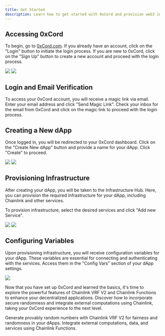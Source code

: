 ```yaml
---
title: Get Started
description: Learn how to get started with 0xCord and provision web3 infrastructure for your first decentralized application (dApp).
---
```


## Accessing 0xCord

To begin, go to [0xCord.com](https://0xCord.com). If you already have an account, click on the "Login" button to initiate the login process. If you are new to 0xCord, click on the "Sign Up" button to create a new account and proceed with the login process.

<CardGroup cols={2}>
  <img src="/images/signup.png" />
  <img src="/images/dashboard.png" />
</CardGroup>

## Login and Email Verification

To access your 0xCord account, you will receive a magic link via email. Enter your email address and click "Send Magic Link". Check your inbox for the email from 0xCord and click on the magic link to proceed with the login process.

## Creating a New dApp

Once logged in, you will be redirected to your 0xCord dashboard. Click on the "Create New dApp" button and provide a name for your dApp. Click "Create" to proceed.

<CardGroup cols={2}>
  <img src="/images/new-dapp.png" />
  <img src="/images/dapp.png" />
</CardGroup>

## Provisioning Infrastructure

After creating your dApp, you will be taken to the Infrastructure Hub. Here, you can provision the required infrastructure for your dApp, including Chainlink and other services.

To provision infrastructure, select the desired services and click "Add new Service". 

<CardGroup cols={2}>
  <img src="/images/hub.png" />
  <img src="/images/provision-chainlink.png" />
</CardGroup>

## Configuring Variables

Upon provisioning infrastructure, you will receive configuration variables for your dApp. These variables are essential for connecting and authenticating with the services. Access them in the "Config Vars" section of your dApp settings.

<CardGroup cols={2}>
  <img src="/images/config-vars.png" />
</CardGroup>


Now that you have set up 0xCord and learned the basics, it's time to explore the powerful features of Chainlink VRF V2 and Chainlink Functions to enhance your decentralized applications. Discover how to incorporate secure randomness and integrate external computations using Chainlink, taking your 0xCord experience to the next level.

<CardGroup cols={2}>
  <Card
    title="Chainlink VRF V2"
    icon="dice"
    href="/infrastructure/chainlink-vrf-v2"
  >
    Generate provably random numbers with Chainlink VRF V2 for fairness and randomness in your dApps.
  </Card>
  <Card
    title="Chainlink Functions"
    icon="code-branch"
    href="/infrastructure/chainlink-functions"
  >
    Integrate external computations, data, and services using Chainlink Functions.
  </Card>
</CardGroup>